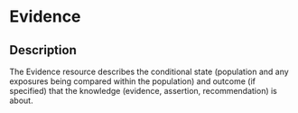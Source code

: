 # Evidence
 ## Description 
 The Evidence resource describes the conditional state (population and any exposures being compared within the population) and outcome (if specified) that the knowledge (evidence, assertion, recommendation) is about.